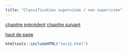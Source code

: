 ```yaml
---
title: "Classification supervisée / non supervisée"
---
```


::: {.row}

::: {.content .col-xs-12 .col-sm-8 .col-md-9}

[chapitre précédent](12_02_info_spectrale.html)
[chapitre suivant](12_04_teledec_recap.html)

[haut de page](#wrap)

:::

```r
htmltools::includeHTML("toc12.html")
```

:::

